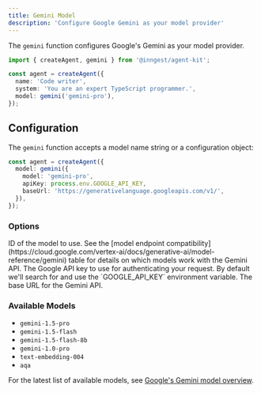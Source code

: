 ```yaml
---
title: Gemini Model
description: 'Configure Google Gemini as your model provider'
---
```


The `gemini` function configures Google's Gemini as your model provider.

```ts
import { createAgent, gemini } from '@inngest/agent-kit';

const agent = createAgent({
  name: 'Code writer',
  system: 'You are an expert TypeScript programmer.',
  model: gemini('gemini-pro'),
});
```

## Configuration

The `gemini` function accepts a model name string or a configuration object:

```ts
const agent = createAgent({
  model: gemini({
    model: 'gemini-pro',
    apiKey: process.env.GOOGLE_API_KEY,
    baseUrl: 'https://generativelanguage.googleapis.com/v1/',
  }),
});
```

### Options

<ParamField path="model" type="string" required>
  ID of the model to use. See the [model endpoint compatibility](https://cloud.google.com/vertex-ai/docs/generative-ai/model-reference/gemini)
  table for details on which models work with the Gemini API.
</ParamField>

<ParamField path="apiKey" type="string">
  The Google API key to use for authenticating your request. By default we'll
  search for and use the `GOOGLE_API_KEY` environment variable.
</ParamField>

<ParamField path="baseUrl" type="string" default="https://generativelanguage.googleapis.com/v1/">
  The base URL for the Gemini API.
</ParamField>

### Available Models

- `gemini-1.5-pro`
- `gemini-1.5-flash`
- `gemini-1.5-flash-8b`
- `gemini-1.0-pro`
- `text-embedding-004`
- `aqa`

For the latest list of available models, see [Google's Gemini model overview](https://cloud.google.com/vertex-ai/docs/generative-ai/model-reference/gemini).
